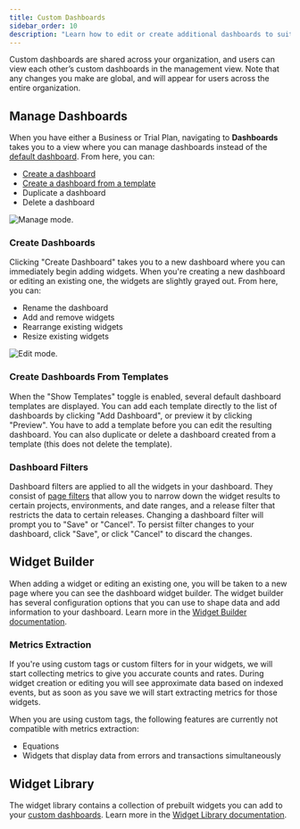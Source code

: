 ```yaml
---
title: Custom Dashboards
sidebar_order: 10
description: "Learn how to edit or create additional dashboards to suit your organization's needs."
---
```


<Include name="feature-available-for-plan-trial-business.mdx" />

Custom dashboards are shared across your organization, and users can view each other’s custom dashboards in the management view. Note that any changes you make are global, and will appear for users across the entire organization.

## Manage Dashboards

When you have either a Business or Trial Plan, navigating to **Dashboards** takes you to a view where you can manage dashboards instead of the [default dashboard](/product/dashboards/). From here, you can:

- [Create a dashboard](#create-dashboards)
- [Create a dashboard from a template](#create-dashboards-from-templates)
- Duplicate a dashboard
- Delete a dashboard

![Manage mode.](/product/dashboards/custom-dashboards/dashboard-management.png)

### Create Dashboards

Clicking "Create Dashboard" takes you to a new dashboard where you can immediately begin adding widgets. When you're creating a new dashboard or editing an existing one, the widgets are slightly grayed out. From here, you can:

- Rename the dashboard
- Add and remove widgets
- Rearrange existing widgets
- Resize existing widgets

![Edit mode.](/product/dashboards/custom-dashboards/dashboard-edit.png)

### Create Dashboards From Templates

When the "Show Templates" toggle is enabled, several default dashboard templates are displayed. You can add each template directly to the list of dashboards by clicking "Add Dashboard", or preview it by clicking "Preview". You have to add a template before you can edit the resulting dashboard. You can also duplicate or delete a dashboard created from a template (this does not delete the template).

### Dashboard Filters

Dashboard filters are applied to all the widgets in your dashboard. They consist of [page filters](/product/sentry-basics/search/#page-filters) that allow you to narrow down the widget results to certain projects, environments, and date ranges, and a release filter that restricts the data to certain releases. Changing a dashboard filter will prompt you to "Save" or "Cancel". To persist filter changes to your dashboard, click "Save", or click "Cancel" to discard the changes.

## Widget Builder

When adding a widget or editing an existing one, you will be taken to a new page where you can see the dashboard widget builder. The widget builder has several configuration options that you can use to shape data and add information to your dashboard. Learn more in the [Widget Builder documentation](/product/dashboards/widget-builder/).

### Metrics Extraction

<Include name="feature-available-for-user-group-early-adopter.mdx" />

If you're using custom tags or custom filters for in your widgets, we will start collecting metrics to give you accurate counts and rates. During widget creation or editing you will see approximate data based on indexed events, but as soon as you save we will start extracting metrics for those widgets.

When you are using custom tags, the following features are currently not compatible with metrics extraction:
- Equations
- Widgets that display data from errors and transactions simultaneously

## Widget Library

The widget library contains a collection of prebuilt widgets you can add to your [custom dashboards](/product/dashboards/custom-dashboards/). Learn more in the [Widget Library documentation](/product/dashboards/widget-library/).
